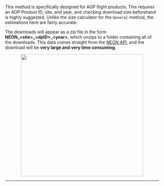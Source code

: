 <br>
This method is specifically designed for AOP flight products. This requires an AOP Product ID, site, and year, and checking download size beforehand is highly suggested. Unlike the size calculator for the `General` method, the estimations here are fairly accurate.

The downloads will appear as a zip file in the form **NEON\_\<site\>\_\<dpID\>\_\<year\>**, which unzips to a folder containing all of the downloads. This data comes straight from the <a href='http://data.neonscience.org/data-api' target='_blank'>NEON API</a>, and the download will be **very large and very time consuming**.

<center><img src='https://github.com/Danielslee51/CyVerse-NEON-Browser/blob/master/Img/Help_download_AOP.png?raw=true' height='400'></center>

<hr>
